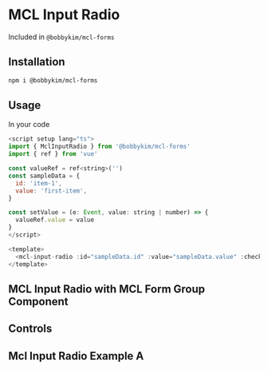 
<Meta of={Stories} />

# MCL Input Radio

Included in `@bobbykim/mcl-forms`

## Installation

```sh
npm i @bobbykim/mcl-forms
```

## Usage

In your code

```js
<script setup lang="ts">
import { MclInputRadio } from '@bobbykim/mcl-forms'
import { ref } from 'vue'

const valueRef = ref<string>('')
const sampleData = {
  id: 'item-1',
  value: 'first-item',
}

const setValue = (e: Event, value: string | number) => {
  valueRef.value = value
}
</script>

<template>
  <mcl-input-radio :id="sampleData.id" :value="sampleData.value" :checked="valueRef === sampleData.value" @change="setValue"></mcl-input-radio>
</template>
```

## MCL Input Radio with MCL Form Group Component

<Canvas of={Stories.MclInputRadioExample} />

## Controls

<Controls of={Stories.MclInputRadioExample} />

## Mcl Input Radio Example A

<Canvas of={Stories.MclInputRadioExampleA} />

